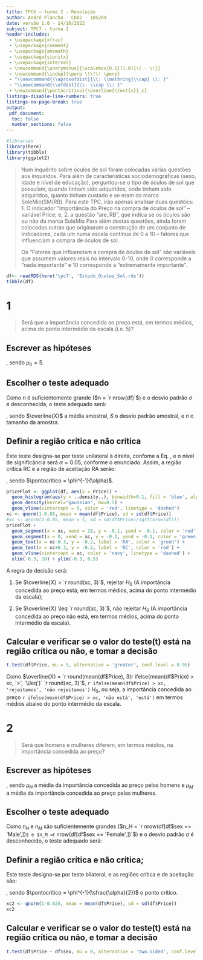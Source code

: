 ```yaml
---
title: TPC6 – turma 2 - Resolução
author: André Plancha - CDB2 - 105289
date: versão 1.0 - 14/10/2022
subject: TPC7 - turma 2
header-includes:
 - \usepackage{xfrac}
 - \usepackage{comment}
 - \usepackage{amsmath}
 - \usepackage{siunitx}
 - \usepackage{interval}
 - \newcommand{\unaryminus}{\scalebox{0.5}[1.0]{\( - \)}}
 - \newcommand{\indep}{\perp \!\!\! \perp}
 - "\\newcommand{\\aproxofdist}{\\: \\mathring{\\cap} \\: }"
 - "\\newcommand{\\ofdist}{\\: \\cap \\: }"
 - \newcommand{\pontocritico}{\overline{\text{x}}_c}
listings-disable-line-numbers: true
listings-no-page-break: true
output:
 pdf_document:
  toc: false
  number_sections: false
---
```


```r
#libraries
library(here)
library(tibble)
library(ggplot2)
```


> Num inquérito sobre óculos de sol foram colocadas várias questões aos inquiridos. Para além
de características sociodemográficas (sexo, idade e nível de educação), perguntou-se o tipo
de óculos de sol que possuíam, quando tinham sido adquiridos, onde tinham sido adquiridos,
quanto tinham custado e se eram da marca SoleMio(SM/RB).
>Para este TPC, irão apenas analisar duas questões: 1. O indicador “Importância do Preço na compra de óculos de sol” – variável Price; e, 2. a questão “are_RB”, que indica se os óculos são ou não da marca SoleMio
> Para além destas questões, ainda foram colocadas outras que originaram a construção de
um conjunto de indicadores, cada um numa escala contínua de 0 a 10 – fatores que
influenciam a compra de óculos de sol.
>
> Os “Fatores que influenciam a compra de óculos de sol” são variáveis que assumem valores
reais no intervalo 0-10, onde 0 corresponde a “nada importante” e 10 corresponde a 
“extremamente importante”.

```r
df<- readRDS(here('tpc7', 'Estudo_Oculos_Sol.rds'))
tibble(df)
```

# 1

> Será que a importância concedida ao preço está, em termos médios, acima do ponto intermédio da escala (i.e. 5)?

## Escrever as hipóteses

```{=latex}
\begin{align}
 &H_0: \mu \leq \mu_0 \label{eq:H0} \\
 &H_a: \mu > \mu_0 \label{eq:Ha}
\end{align}
```
, sendo $\mu_0 = 5$.

## Escolher o teste adequado
Como $n$ é suficientemente grande ($n = `r nrow(df)`$) e o desvio padrão $\sigma$ é desconhecida, o teste adequado será:

```{=latex}
\begin{align}
 &T = \frac{\overline{X} - \mu_0}{\sfrac{s}{\sqrt{n}}} \aproxofdist \text{n} (0,1) \label{eq:T} \\
 &\overline{X} \aproxofdist \text{n} (\mu_0, \sfrac{s}{\sqrt{n}})
\end{align}
```
, sendo $\overline{X}$ a média amostral, $S$ o desvio padrão amostral, e $n$ o tamanho da amostra.

## Definir a região crítica e não crítica

Este teste designa-se por teste unilateral à direita, confome a Eq. \ref{eq:H0}, e o nível de significância será $\alpha = 0.05$, conforme o enunciado. Assim, a região crítica $\text{RC}$ e a região de aceitação $\text{RA}$ serão:
```{=latex}
\begin{align}
 \text{RC} &= \{ \overline{X}: \overline{X} \geq \pontocritico \} = \left[ 0; \pontocritico \right] \\
 \text{RA} &= \{ \overline{X}: \overline{X} < \pontocritico \} = ]\pontocritico; 10]
\end{align}
```
, sendo $\pontocritico = \phi^{-1}(\alpha)$.

```r
pricePlot <- ggplot(df, aes(x = Price)) +
  geom_histogram(aes(y = ..density..), binwidth=0.1, fill = 'blue', alpha = 0.5) +
  geom_density(kernel="gaussian", bw=0.5) +
  geom_vline(xintercept = 5, color = 'red', linetype = 'dashed')
xc <- qnorm(1-0.05, mean = mean(df$Price), sd = sd(df$Price))
#xc <- qnorm(1-0.05, mean = 5, sd = sd(df$Price)/sqrt(nrow(df)))
pricePlot +
  geom_segment(x = xc, xend = 10, y = -0.1, yend = -0.1, color = 'red', size = 1) +
  geom_segment(x = 0, xend = xc, y = -0.1, yend = -0.1, color = 'green', size = 1) +
  geom_text(x = xc-0.3, y = -0.2, label = 'RA', color = 'green') +
  geom_text(x = xc+0.3, y = -0.2, label = 'RC', color = 'red') +
  geom_vline(xintercept = xc, color = 'navy', linetype = 'dashed') +
  xlim(-0.3, 10) + ylim(-0.3, 0.5)
```
```{=latex}
\begin{align}
 \pontocritico &= \phi^{-1}(\alpha) = \phi^{-1}(0.05) = `r round(xc, 3)` \\
 &\therefore \text{RA} = \left[ 0; `r round(xc, 3)` \right] \wedge \text{RC} = \left]`r round(xc, 3)`; 10\right]
\end{align}
```
A regra de decisão será:

1. Se $\overline{X} > `r round(xc, 3)`$, rejeitar $H_0$ (A importância concedida ao preço está, em termos médios, acima do ponto intermédio da escala);

2. Se $\overline{X} \leq `r round(xc, 3)`$, não rejeitar $H_0$ (A importância concedida ao preço não está, em termos médios, acima do ponto intermédio da escala).

## Calcular e verificar se o valor do teste(t) está na região crítica ou não, e tomar a decisão

```r
t.test(df$Price, mu = 5, alternative = 'greater', conf.level = 0.95)
```
Como $\overline{X} = `r round(mean(df$Price), 3)` `r ifelse(mean(df$Price) > xc, '>', '\\leq')` `r round(xc, 3)`$, `r ifelse(mean(df$Price) > xc, 'rejeitamos', 'não rejeitamos')` $H_0$, ou seja, a importância concedida ao preço `r ifelse(mean(df$Price) > xc, 'não está', 'está')` em termos médios abaixo do ponto intermédio da escala.

# 2

> Será que homens e mulheres diferem, em termos médios, na importância concedida ao preço?

## Escrever as hipóteses

```{=latex}
\begin{align}
 &H_0: \mu_H = \mu_M \equiv \mu_H - \mu_M = 0 \\
 &H_a: \mu_H \neq \mu_M \equiv \mu_H - \mu_M \neq 0
\end{align}
```
, sendo $\mu_H$ a média da importância concedida ao preço pelos homens e $\mu_M$ a média da importância concedida ao preço pelas mulheres.

## Escolher o teste adequado

Como $n_H$ e $n_M$ são suficientemente grandes ($n_H = `r nrow(df[df$sex == 'Male',])`$ e $n_M = `r nrow(df[df$sex == 'Female',])`$) e o desvio padrão $\sigma$ é desconhecido, o teste adequado será:

```{=latex}
\begin{align}
 &T = \frac{\left( \overline{X}_H - \overline{X}_M \right) - (\mu_H - \mu_M)_0}{\sqrt{\frac{S_H^2}{n_H} + \frac{S^2_M}{n_M}}} \aproxofdist \text{n}(0, 1) \\
 &\left( \overline{X}_H - \overline{X}_M \right) \aproxofdist \text{n}\left(\mu_H - \mu_M, \sqrt{\frac{S_H^2}{n_H} + \frac{S^2_M}{n_M}}\right)
\end{align}
```

##  Definir a região crítica e não crítica;

Este teste designa-se por teste bilateral, e as regiões crítica e de aceitação são:

```{=latex}
\begin{align}
 \text{RC} &= \{ \overline{X}: \overline{X} \geq \pontocritico \} = \left[ \pontocritico; 10 \right] \cup \left[ -10; -\pontocritico \right] \\
 \text{RA} &= \{ \overline{X}: \overline{X} < \pontocritico \} = ]-\pontocritico; \pontocritico[
\end{align}
```
, sendo $\pontocritico = \phi^{-1}(\sfrac{\alpha}{2})$ o ponto crítico.

```r
xc2 <- qnorm(1-0.025, mean = mean(df$Price), sd = sd(df$Price))
xc2
```

## Calcular e verificar se o valor do teste(t) está na região crítica ou não, e tomar a decisão
```r
t.test(df$Price ~ df$sex, mu = 0, alternative = 'two.sided', conf.level = 0.95)
```
